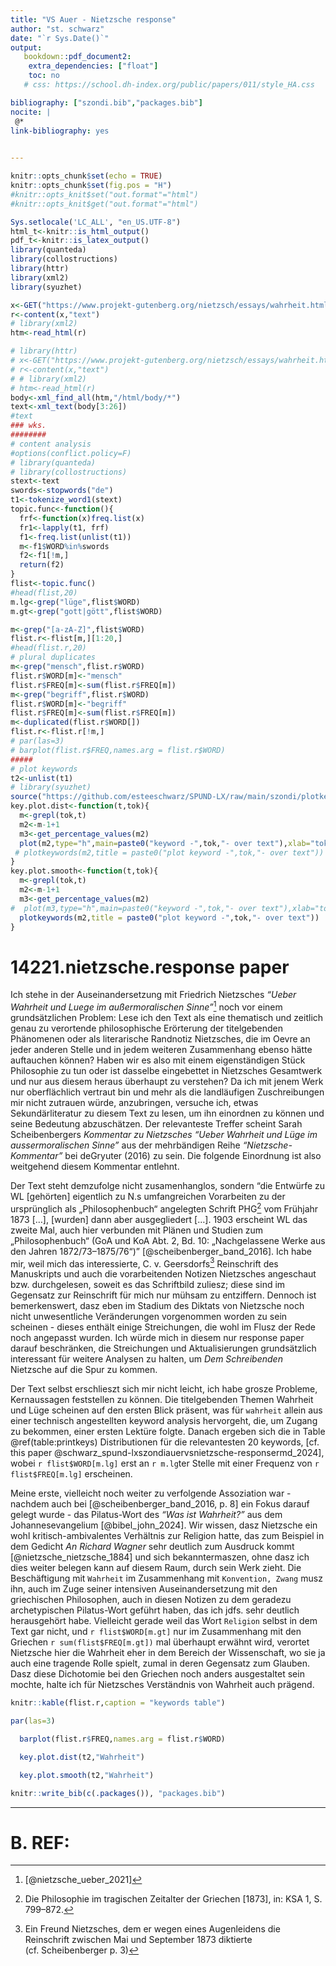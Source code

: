 ```yaml
---
title: "VS Auer - Nietzsche response"
author: "st. schwarz"
date: "`r Sys.Date()`"
output:
   bookdown::pdf_document2:
    extra_dependencies: ["float"]
    toc: no
   # css: https://school.dh-index.org/public/papers/011/style_HA.css

bibliography: ["szondi.bib","packages.bib"]
nocite: |
 @*
link-bibliography: yes
  

---
```


```r
knitr::opts_chunk$set(echo = TRUE)
knitr::opts_chunk$set(fig.pos = "H")
#knitr::opts_knit$set("out.format"="html")
#knitr::opts_knit$get("out.format"="html")

Sys.setlocale('LC_ALL', "en_US.UTF-8")
html_t<-knitr::is_html_output()
pdf_t<-knitr::is_latex_output()
library(quanteda)
library(collostructions)
library(httr)
library(xml2)
library(syuzhet)

x<-GET("https://www.projekt-gutenberg.org/nietzsch/essays/wahrheit.html")
r<-content(x,"text")
# library(xml2)
htm<-read_html(r)

```

```r
# library(httr)
# x<-GET("https://www.projekt-gutenberg.org/nietzsch/essays/wahrheit.html")
# r<-content(x,"text")
# # library(xml2)
# htm<-read_html(r)
body<-xml_find_all(htm,"/html/body/*")
text<-xml_text(body[3:26])
#text
### wks.
########
# content analysis
#options(conflict.policy=F)
# library(quanteda)
# library(collostructions)
stext<-text
swords<-stopwords("de")
t1<-tokenize_word1(stext)
topic.func<-function(){
  frf<-function(x)freq.list(x)
  fr1<-lapply(t1, frf)
  f1<-freq.list(unlist(t1))
  m<-f1$WORD%in%swords
  f2<-f1[!m,]
  return(f2)
}
flist<-topic.func()
#head(flist,20)
m.lg<-grep("lüge",flist$WORD)
m.gt<-grep("gott|gött",flist$WORD)

m<-grep("[a-zA-Z]",flist$WORD)
flist.r<-flist[m,][1:20,]
#head(flist.r,20)
# plural duplicates
m<-grep("mensch",flist.r$WORD)
flist.r$WORD[m]<-"mensch"
flist.r$FREQ[m]<-sum(flist.r$FREQ[m])
m<-grep("begriff",flist.r$WORD)
flist.r$WORD[m]<-"begriff"
flist.r$FREQ[m]<-sum(flist.r$FREQ[m])
m<-duplicated(flist.r$WORD[])
flist.r<-flist.r[!m,]
# par(las=3)
# barplot(flist.r$FREQ,names.arg = flist.r$WORD)
#####
# plot keywords
t2<-unlist(t1)
# library(syuzhet)
source("https://github.com/esteeschwarz/SPUND-LX/raw/main/szondi/plotkeywords.R")
key.plot.dist<-function(t,tok){
  m<-grepl(tok,t)
  m2<-m-1+1
  m3<-get_percentage_values(m2)
  plot(m2,type="h",main=paste0("keyword -",tok,"- over text"),xlab="tokens",ylab="raw occurences")
 # plotkeywords(m2,title = paste0("plot keyword -",tok,"- over text"))
}
key.plot.smooth<-function(t,tok){
  m<-grepl(tok,t)
  m2<-m-1+1
  m3<-get_percentage_values(m2)
#  plot(m3,type="h",main=paste0("keyword -",tok,"- over text"),xlab="tokens",ylab="scaled occurences")
  plotkeywords(m2,title = paste0("plot keyword -",tok,"- over text"))
}


```

# 14221.nietzsche.response paper
Ich stehe in der Auseinandersetzung mit Friedrich Nietzsches *"Ueber Wahrheit und Luege im außermoralischen Sinne"*[^3] noch vor einem grundsätzlichen Problem: Lese ich den Text als eine thematisch und zeitlich genau zu verortende philosophische Erörterung der titelgebenden Phänomenen oder als literarische Randnotiz Nietzsches, die im Oevre an jeder anderen Stelle und in jedem weiteren Zusammenhang ebenso hätte auftauchen können? Haben wir es also mit einem eigenständigen Stück Philosophie zu tun oder ist dasselbe eingebettet in Nietzsches Gesamtwerk und nur aus diesem heraus überhaupt zu verstehen?
Da ich mit jenem Werk nur oberflächlich vertraut bin und mehr als die landläufigen Zuschreibungen mir nicht zutrauen würde, anzubringen, versuche ich, etwas Sekundärliteratur zu diesem Text zu lesen, um ihn einordnen zu können und seine Bedeutung abzuschätzen. Der relevanteste Treffer scheint Sarah Scheibenbergers *Kommentar zu Nietzsches "Ueber Wahrheit und Lüge im aussermoralischen Sinne"* aus der mehrbändigen Reihe *"Nietzsche-Kommentar"* bei deGryuter (2016) zu sein. Die folgende Einordnung ist also weitgehend diesem Kommentar entlehnt.

Der Text steht demzufolge nicht zusamenhanglos, sondern "die Entwürfe zu WL [gehörten] eigentlich zu N.s umfangreichen Vorarbeiten zu der ursprünglich als „Philosophenbuch“ angelegten Schrift PHG[^1] vom Frühjahr 1873 [...], [wurden] dann aber ausgegliedert [...]. 1903 erscheint WL das zweite Mal, auch hier verbunden mit Plänen und Studien zum „Philosophenbuch“ (GoA und KoA Abt. 2, Bd. 10: „Nachgelassene Werke aus den Jahren 1872/73–1875/76“)" [@scheibenberger_band_2016].
Ich habe mir, weil mich das interessierte, C. v. Geersdorfs[^2] Reinschrift des Manuskripts und auch die vorarbeitenden Notizen Nietzsches angeschaut bzw. durchgelesen, soweit es das Schriftbild zuliesz; diese sind im Gegensatz zur Reinschrift für mich nur mühsam zu entziffern. Dennoch ist bemerkenswert, dasz eben im Stadium des Diktats von Nietzsche noch nicht unwesentliche Veränderungen vorgenommen worden zu sein scheinen - dieses enthält einige Streichungen, die wohl im Flusz der Rede noch angepasst wurden. Ich würde mich in diesem nur response paper darauf beschränken, die Streichungen und Aktualisierungen grundsätzlich interessant für weitere Analysen zu halten, um *Dem Schreibenden* Nietzsche auf die Spur zu kommen.

Der Text selbst erschlieszt sich mir nicht leicht, ich habe grosze Probleme, Kernaussagen feststellen zu können. Die titelgebenden Themen Wahrheit und Lüge scheinen auf den ersten Blick präsent, was für ```wahrheit``` allein aus einer technisch angestellten keyword analysis hervorgeht, die, um Zugang zu bekommen, einer ersten Lektüre folgte. Danach ergeben sich die in Table \@ref(table:printkeys) Distributionen für die relevantesten 20 keywords, [cf. this paper @schwarz_spund-lxszondiauervsnietzsche-responsermd_2024], wobei ```r flist$WORD[m.lg]``` erst an ```r m.lg```ter Stelle mit einer Frequenz von ```r flist$FREQ[m.lg]``` erscheinen.

Meine erste, vielleicht noch weiter zu verfolgende Assoziation war - nachdem auch bei [@scheibenberger_band_2016, p. 8] ein Fokus darauf gelegt wurde - das Pilatus-Wort des *"Was ist Wahrheit?"* aus dem Johannesevangelium [@bibel_john_2024]. Wir wissen, dasz Nietzsche ein wohl kritisch-ambivalentes Verhältnis zur Religion hatte, das zum Beispiel in dem Gedicht *An Richard Wagner* sehr deutlich zum Ausdruck kommt [@nietzsche_nietzsche_1884] und sich bekanntermaszen, ohne dasz ich dies weiter belegen kann auf diesem Raum, durch sein Werk zieht. Die Beschäftigung mit `Wahrheit` im Zusammenhang mit `Konvention, Zwang` musz ihn, auch im Zuge seiner intensiven Auseinandersetzung mit den griechischen Philosophen, auch in diesen Notizen zu dem geradezu archetypischen Pilatus-Wort geführt haben, das ich jdfs. sehr deutlich herausgehört habe. Vielleicht gerade weil das Wort `Religion` selbst in dem Text gar nicht, und ```r flist$WORD[m.gt]``` nur im Zusammenhang mit den Griechen ```r sum(flist$FREQ[m.gt])``` mal überhaupt erwähnt wird, verortet Nietzsche hier die Wahrheit eher in dem Bereich der Wissenschaft, wo sie ja auch eine tragende Rolle spielt, zumal in deren Gegensatz zum Glauben. Dasz diese Dichotomie bei den Griechen noch anders ausgestaltet sein mochte, halte ich für Nietzsches Verständnis von Wahrheit auch prägend.


```r
knitr::kable(flist.r,caption = "keywords table")
```


[^3]: [@nietzsche_ueber_2021]
[^1]:	Die Philosophie im tragischen Zeitalter der Griechen [1873], in: KSA 1, S. 799–872.

[^2]:	Ein Freund Nietzsches, dem er wegen eines Augenleidens die Reinschrift zwischen Mai und September 1873 diktierte (cf. Scheibenberger p. 3)




```r
par(las=3)

  barplot(flist.r$FREQ,names.arg = flist.r$WORD)
```

```r
  key.plot.dist(t2,"Wahrheit")
```


```r
  key.plot.smooth(t2,"Wahrheit")
```

```r
knitr::write_bib(c(.packages()), "packages.bib")

```

----
# B. REF:

